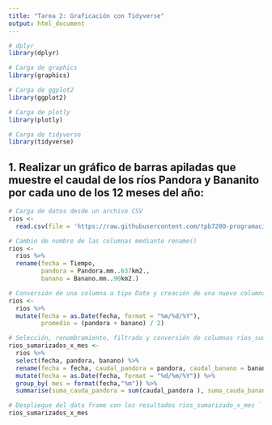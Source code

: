 ```yaml
---
title: "Tarea 2: Graficación con Tidyverse"
output: html_document
---
```


```r
# dplyr
library(dplyr)
```

```r
# Carga de graphics
library(graphics)
```

```r
# Carga de ggplot2
library(ggplot2)
```

```r
# Carga de plotly
library(plotly)
```

```r
# Carga de tidyverse
library(tidyverse)
```

## 1. Realizar un gráfico de barras apiladas que muestre el caudal de los ríos Pandora y Bananito por cada uno de los 12 meses del año:


```r
# Carga de datos desde un archivo CSV
rios <-
  read.csv(file = 'https://raw.githubusercontent.com/tpb728O-programaciongeoespacialr/2021ii/main/datos/hidrologia/fdc/fdc.csv')
```

```r
# Cambio de nombre de las columnas mediante rename()
rios <-
  rios %>%
  rename(fecha = Tiempo,
         pandora = Pandora.mm..637km2.,
         banano = Banano.mm..90km2.)
```

```r
# Conversión de una columna a tipo Date y creación de una nueva columna
rios <-
  rios %>%
  mutate(fecha = as.Date(fecha, format = "%m/%d/%Y"),
         promedio = (pandora + banano) / 2)
```

```r
# Selección, renombramiento, filtrado y conversión de columnas rios_sumarizado_x_mes 
rios_sumarizados_x_mes <-  
  rios %>%  
  select(fecha, pandora, banano) %>%   
  rename(fecha = fecha, caudal_pandora = pandora, caudal_banano = banano) %>%  
  mutate(fecha = as.Date(fecha, format = "%d/%m/%Y")) %>%   
  group_by( mes = format(fecha,"%m")) %>%   
  summarise(suma_cauda_pandora = sum(caudal_pandora ), suma_cauda_banano = sum(caudal_banano)) 

# Despliegue del data frame con los resultados rios_sumarizado_x_mes ```
rios_sumarizados_x_mes

```

